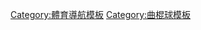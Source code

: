 {{template category
|type  = navbox
|topic = 
}}
[[Category:體育導航模板|Category:體育導航模板]]
[[Category:曲棍球模板|Category:曲棍球模板]]